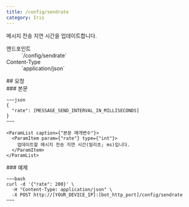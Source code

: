 ```yaml
---
title: /config/sendrate
category: Iris
---
```


<Section>
  메시지 전송 지연 시간을 업데이트합니다.

  <Dl>
    <Dt>엔드포인트</Dt>
    <Dd>
      <Endpoint method={"POST"}>`/config/sendrate`</Endpoint>
    </Dd>
    <Dt>Content-Type</Dt>
    <Dd>
      `application/json`
    </Dd>
  </Dl>
</Section>
<Section>
  ## 요청

  <Section>
    ### 본문

    ~~~json
    {
      "rate": [MESSAGE_SEND_INTERVAL_IN_MILLISECONDS]
    }
    ~~~

    <ParamList caption={"본문 매개변수"}>
      <ParamItem param={"rate"} type={"int"}>
        업데이트할 메시지 전송 지연 시간(밀리초; ms)입니다.
      </ParamItem>
    </ParamList>
  </Section>
  <Section>
    ### 예제

    ~~~bash
    curl -d '{"rate": 200}' \
      -H "Content-Type: application/json" \
      -X POST http://[YOUR_DEVICE_IP]:[bot_http_port]/config/sendrate
    ~~~
  </Section>
</Section>